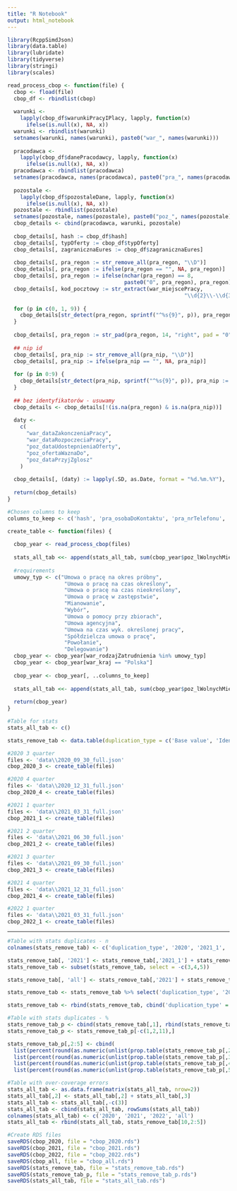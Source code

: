 ```yaml
---
title: "R Notebook"
output: html_notebook
---
```


```r
library(RcppSimdJson)
library(data.table)
library(lubridate)
library(tidyverse)
library(stringi)
library(scales)
```

```r
read_process_cbop <- function(file) {
  cbop <- fload(file)
  cbop_df <- rbindlist(cbop)
  
  warunki <-
    lapply(cbop_df$warunkiPracyIPlacy, lapply, function(x)
      ifelse(is.null(x), NA, x))
  warunki <- rbindlist(warunki)
  setnames(warunki, names(warunki), paste0("war_", names(warunki)))
  
  pracodawca <-
    lapply(cbop_df$danePracodawcy, lapply, function(x)
      ifelse(is.null(x), NA, x))
  pracodawca <- rbindlist(pracodawca)
  setnames(pracodawca, names(pracodawca), paste0("pra_", names(pracodawca)))
  
  pozostale <-
    lapply(cbop_df$pozostaleDane, lapply, function(x)
      ifelse(is.null(x), NA, x))
  pozostale <- rbindlist(pozostale)
  setnames(pozostale, names(pozostale), paste0("poz_", names(pozostale)))
  cbop_details <- cbind(pracodawca, warunki, pozostale)
  
  cbop_details[, hash := cbop_df$hash]
  cbop_details[, typOferty := cbop_df$typOferty]
  cbop_details[, zagranicznaEures := cbop_df$zagranicznaEures]
  
  cbop_details[, pra_regon := str_remove_all(pra_regon, "\\D")]
  cbop_details[, pra_regon := ifelse(pra_regon == "", NA, pra_regon)]
  cbop_details[, pra_regon := ifelse(nchar(pra_regon) == 8, 
                                     paste0("0", pra_regon), pra_regon)]
  cbop_details[, kod_pocztowy := str_extract(war_miejscePracy,
                                                        "\\d{2}\\-\\d{3}")]
  
  for (p in c(0, 1, 9)) {
    cbop_details[str_detect(pra_regon, sprintf("^%s{9}", p)), pra_regon := NA]
  }
  
  cbop_details[, pra_regon := str_pad(pra_regon, 14, "right", pad = "0")]
  
  ## nip id
  cbop_details[, pra_nip := str_remove_all(pra_nip, "\\D")]
  cbop_details[, pra_nip := ifelse(pra_nip == "", NA, pra_nip)]
  
  for (p in 0:9) {
    cbop_details[str_detect(pra_nip, sprintf("^%s{9}", p)), pra_nip := NA]
  }
  
  ## bez identyfikatorów - usuwamy
  cbop_details <- cbop_details[!(is.na(pra_regon) & is.na(pra_nip))]
  
  daty <-
    c(
      "war_dataZakonczeniaPracy",
      "war_dataRozpoczeciaPracy",
      "poz_dataUdostepnieniaOferty",
      "poz_ofertaWaznaDo",
      "poz_dataPrzyjZglosz"
    )
  
  cbop_details[, (daty) := lapply(.SD, as.Date, format = "%d.%m.%Y"), .SDcols = daty]
  
  return(cbop_details)
}
```

```r
#Chosen columns to keep
columns_to_keep <- c('hash', 'pra_osobaDoKontaktu', 'pra_nrTelefonu', 'pra_nip', 'pra_nazwaUrzeduPracy', 'pra_regon', 'poz_kodZawodu', 'poz_zawod', 'poz_lWolnychMiejsc', 'poz_kodKategoriiOferty', 'poz_udostepnionoDoEURES', 'poz_dlaPoborowych', 'poz_ofertaDlaOsobZarej', 'poz_identyfikatorOferty', 'poz_lWolnychMiejscDlaNiepeln', 'poz_finansZPfron', 'poz_ofertaWaznaDo', 'poz_ofertaZgloszonaPrzez', 'poz_ofertaZgloszonaPrzezKodJednostki', 'poz_dataUdostepnieniaOferty', 'poz_dataPrzyjZglosz', 'war_dataZakonczeniaPracy', 'war_miejscePracyCzlonDrugi', 'war_zakresObowiazkow', 'war_opisOferty', 'war_rodzajZatrudnienia', 'war_miejscePracyCzlonPierwszy', 'war_lGodzinWMiesiacu', 'war_kodZmianowosci', 'war_wojewodztwo', 'war_kodWojewodztwa', 'war_ulica', 'war_powiat', 'war_kodPowiatu', 'war_zawod', 'war_gmina', 'war_opisWynagrodzenia', 'war_pracaWWolneDni', 'war_wynagrodzenieBrutto', 'war_nrBudynku', 'war_kodSystemuWynagradzania', 'war_nrLokalu', 'war_miejscePracy', 'war_lGodzinWTygodniu', 'war_stanowisko', 'war_dataRozpoczeciaPracy', 'war_wymiarEtatu', 'war_miejscowosc', 'war_zatrOdZaraz', 'war_kodMiejscowosci', 'war_pracaStala', 'war_wynagrodzenieBruttoZTypemStawki', 'war_zmianowosc', 'war_pracaTymczasowa', 'war_kodRodzajuZatrudnienia', 'kod_pocztowy')
```

```r
create_table <- function(files) {
  
  cbop_year <- read_process_cbop(files)
  
  stats_all_tab <<- append(stats_all_tab, sum(cbop_year$poz_lWolnychMiejsc, na.rm = TRUE))
  
  #requirements
  umowy_typ <- c("Umowa o pracę na okres próbny",
                  "Umowa o pracę na czas określony",
                  "Umowa o pracę na czas nieokreślony",
                  "Umowa o pracę w zastępstwie",
                  "Mianowanie",
                  "Wybór",
                  "Umowa o pomocy przy zbiorach",
                  "Umowa agencyjna",
                  "Umowa na czas wyk. określonej pracy",
                  "Spółdzielcza umowa o pracę",
                  "Powołanie",
                  "Delegowanie")
  cbop_year <- cbop_year[war_rodzajZatrudnienia %in% umowy_typ]
  cbop_year <- cbop_year[war_kraj == "Polska"]
  
  cbop_year <- cbop_year[, ..columns_to_keep]
  
  stats_all_tab <<- append(stats_all_tab, sum(cbop_year$poz_lWolnychMiejsc, na.rm = TRUE))
  
  return(cbop_year)
}
```

```r
#Table for stats
stats_all_tab <- c()

stats_remove_tab <- data.table(duplication_type = c('Base value', 'Identical', 'Spelling mistakes', 'Prolonged', 'Actualised - different start date', 'Actualised - different end date', 'Actualised - different salary', 'Prolonged and actualised', 'Different contact data', 'Different number of vacancies'))
```

```r
#2020 3 quarter
files <- 'data\\2020_09_30_full.json'
cbop_2020_3 <- create_table(files)
```

```r
#2020 4 quarter
files <- 'data\\2020_12_31_full.json'
cbop_2020_4 <- create_table(files)
```

```r
#2021 1 quarter
files <- 'data\\2021_03_31_full.json'
cbop_2021_1 <- create_table(files)
```

```r
#2021 2 quarter
files <- 'data\\2021_06_30_full.json'
cbop_2021_2 <- create_table(files)
```

```r
#2021 3 quarter
files <- 'data\\2021_09_30_full.json'
cbop_2021_3 <- create_table(files)
```

```r
#2021 4 quarter
files <- 'data\\2021_12_31_full.json'
cbop_2021_4 <- create_table(files)
```

```r
#2022 1 quarter
files <- 'data\\2021_03_31_full.json'
cbop_2022_1 <- create_table(files)
```
____________

```r
#Table with stats duplicates - n
colnames(stats_remove_tab) <- c('duplication_type', '2020', '2021_1', '2021_2', '2021_s', '2022', 'all')

stats_remove_tab[, '2021'] <- stats_remove_tab[,'2021_1'] + stats_remove_tab[,'2021_2'] - cumsum(rbind(stats_remove_tab[1,'2021_s'], stats_remove_tab[1:9,'2021_s']) - stats_remove_tab[,'2021_s'])
stats_remove_tab <- subset(stats_remove_tab, select = -c(3,4,5))

stats_remove_tab[, 'all'] <- stats_remove_tab[,'2021'] + stats_remove_tab[,'2020'] + stats_remove_tab[,'2022'] - cumsum(rbind(stats_remove_tab[1,'all'], stats_remove_tab[1:9,'all']) - stats_remove_tab[,'all'])

stats_remove_tab <- stats_remove_tab %>% select('duplication_type', '2020', '2021', '2022', 'all')

stats_remove_tab <- rbind(stats_remove_tab, cbind('duplication_type' = 'Sum of duplicates', stats_remove_tab[1,2:5]-stats_remove_tab[10,2:5]))
```

```r
#Table with stats duplicates - %
stats_remove_tab_p <- cbind(stats_remove_tab[,1], rbind(stats_remove_tab[1,2:5], stats_remove_tab[1:10,2:5]) - stats_remove_tab[,2:5])
stats_remove_tab_p <- stats_remove_tab_p[-c(1,2,11),]

stats_remove_tab_p[,2:5] <- cbind(
  list(percent(round(as.numeric(unlist(prop.table(stats_remove_tab_p[,2]))),digit = 5))),
  list(percent(round(as.numeric(unlist(prop.table(stats_remove_tab_p[,3]))),digit = 5))),
  list(percent(round(as.numeric(unlist(prop.table(stats_remove_tab_p[,4]))),digit = 5))),
  list(percent(round(as.numeric(unlist(prop.table(stats_remove_tab_p[,5]))),digit = 5))))
```

```r
#Table with over-coverage errors
stats_all_tab <- as.data.frame(matrix(stats_all_tab, nrow=2))
stats_all_tab[,2] <- stats_all_tab[,2] + stats_all_tab[,3]
stats_all_tab <- stats_all_tab[,-c(3)]
stats_all_tab <- cbind(stats_all_tab, rowSums(stats_all_tab))
colnames(stats_all_tab) <- c('2020', '2021', '2022', 'all')
stats_all_tab <- rbind(stats_all_tab, stats_remove_tab[10,2:5])
```

```r
#Create RDS files
saveRDS(cbop_2020, file = "cbop_2020.rds")
saveRDS(cbop_2021, file = "cbop_2021.rds")
saveRDS(cbop_2022, file = "cbop_2022.rds")
saveRDS(cbop_all, file = "cbop_all.rds")
saveRDS(stats_remove_tab, file = "stats_remove_tab.rds")
saveRDS(stats_remove_tab_p, file = "stats_remove_tab_p.rds")
saveRDS(stats_all_tab, file = "stats_all_tab.rds")
```
